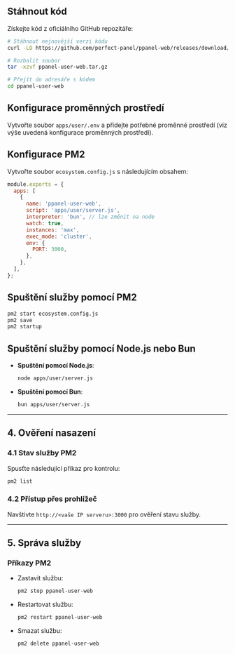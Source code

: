 ## Stáhnout kód

Získejte kód z oficiálního GitHub repozitáře:

```bash
# Stáhnout nejnovější verzi kódu
curl -LO https://github.com/perfect-panel/ppanel-web/releases/download/v1.0.0/ppanel-user-web.tar.gz

# Rozbalit soubor
tar -xzvf ppanel-user-web.tar.gz

# Přejít do adresáře s kódem
cd ppanel-user-web
```

## Konfigurace proměnných prostředí

Vytvořte soubor `apps/user/.env` a přidejte potřebné proměnné prostředí (viz výše uvedená konfigurace proměnných prostředí).

## Konfigurace PM2

Vytvořte soubor `ecosystem.config.js` s následujícím obsahem:

```javascript
module.exports = {
  apps: [
    {
      name: 'ppanel-user-web',
      script: 'apps/user/server.js',
      interpreter: 'bun', // lze změnit na node
      watch: true,
      instances: 'max',
      exec_mode: 'cluster',
      env: {
        PORT: 3000,
      },
    },
  ],
};
```

## Spuštění služby pomocí PM2

```bash
pm2 start ecosystem.config.js
pm2 save
pm2 startup
```

## Spuštění služby pomocí Node.js nebo Bun

- **Spuštění pomocí Node.js**:

  ```bash
  node apps/user/server.js
  ```

- **Spuštění pomocí Bun**:

  ```bash
  bun apps/user/server.js
  ```

---

## **4. Ověření nasazení**

### **4.1 Stav služby PM2**

Spusťte následující příkaz pro kontrolu:

```bash
pm2 list
```

### **4.2 Přístup přes prohlížeč**

Navštivte `http://<vaše IP serveru>:3000` pro ověření stavu služby.

---

## **5. Správa služby**

### **Příkazy PM2**

- Zastavit službu:

  ```bash
  pm2 stop ppanel-user-web
  ```

- Restartovat službu:

  ```bash
  pm2 restart ppanel-user-web
  ```

- Smazat službu:

  ```bash
  pm2 delete ppanel-user-web
  ```


<Giscus />
